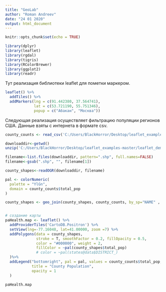 ```yaml
---
title: "GeoLab"
author: "Roman Andreev"
date: "24 01 2020"
output: html_document
---
```


```r
knitr::opts_chunk$set(echo = TRUE)

```


```r
library(dplyr)
library(leaflet)
library(rgdal)
library(tigris)
library(RColorBrewer)
library(ggplot2)
library(readr)
```
Тут реализация библиотеки leaflet для пометки маркером.

```r
leaflet() %>%
  addTiles() %>%
  addMarkers(lng = c(91.442380, 37.564741),
             lat = c(53.721190, 55.751346),
             popup = c("Абакан", "Москва"))
```

Следующая реализация осуществляет фильтрацию популяции регионов США.
Данные взяты с интернета в формате csv.

```r
county_counts <- read_csv('C:/Users/BlackHorror/Desktop/leaflet_examples-master/leaflet_demo_R/data/population.csv')

downloaddir<-getwd()
unzip('C:/Users/BlackHorror/Desktop/leaflet_examples-master/leaflet_demo_R/data/PA_Counties_clip.shp.zip', exdir=downloaddir, junkpaths=TRUE)

filename<-list.files(downloaddir, pattern=".shp", full.names=FALSE)
filename<-gsub(".shp", "", filename[1])

county_shapes<-readOGR(downloaddir, filename) 

pal <- colorNumeric(
  palette = "YlGn",
  domain = county_counts$total_pop
)

county_shapes <- geo_join(county_shapes, county_counts, by_sp="NAME" , by_df="NAME" )


# создание карты 
paHealth.map <- leaflet() %>%
  addProviderTiles('CartoDB.Positron') %>%
  setView(lng=-77.16048, lat=41.00000, zoom =7) %>%
  addPolygons(data = county_shapes,
              stroke = T, smoothFactor = 0.2, fillOpacity = 0.5,
              color = "#000000", weight = 2, 
              fillColor = ~pal(county_shapes$total_pop)
              # color = ~pal(states@data$DISTRICT_)
  )%>% 
  addLegend("bottomright", pal = pal, values = county_counts$total_pop,
            title = "County Population",
            opacity = 1
  )
```

```r
paHealth.map
```